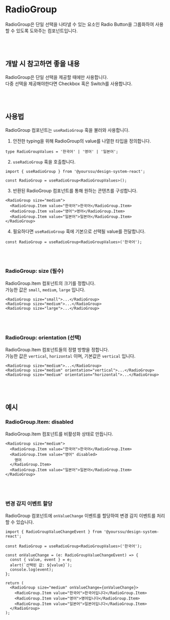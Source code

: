 
<Meta of={RadioGroupStories} />

# RadioGroup

RadioGroup은 단일 선택을 나타낼 수 있는 요소인 Radio Button을 그룹화하여 사용할 수 있도록 도와주는 컴포넌트입니다.

<Canvas of={RadioGroupStories.Control} />
<Controls />

<br />
<br />

## 개발 시 참고하면 좋을 내용

RadioGroup은 단일 선택을 제공할 때에만 사용합니다.  
다중 선택을 제공해야한다면 Checkbox 혹은 Switch를 사용합니다.

<br />
<br />

## 사용법

RadioGroup 컴포넌트는 `useRadioGroup` 훅을 불러와 사용합니다.

1. 안전한 typing을 위해 RadioGroup의 value를 나열한 타입을 정의합니다.

```tsx
type RadioGroupValues = '한국어' | '영어' | '일본어';
```

2. `useRadioGroup` 훅을 호출합니다.

```tsx
import { useRadioGroup } from '@yourssu/design-system-react';

const RadioGroup = useRadioGroup<RadioGroupValues>();
```

3. 반환된 RadioGroup 컴포넌트를 통해 원하는 콘텐츠를 구성합니다.

```tsx
<RadioGroup size="medium">
  <RadioGroup.Item value="한국어">한국어</RadioGroup.Item>
  <RadioGroup.Item value="영어">영어</RadioGroup.Item>
  <RadioGroup.Item value="일본어">일본어</RadioGroup.Item>
</RadioGroup>
```

<Canvas of={RadioGroupStories.Usage} />

4. 필요하다면 `useRadioGroup` 훅에 기본으로 선택될 value를 전달합니다.

```tsx
const RadioGroup = useRadioGroup<RadioGroupValues>('한국어');
```

<Canvas of={RadioGroupStories.UsageDefault} />

<br />
<br />

### RadioGroup: size (필수)

RadioGroup.Item 컴포넌트의 크기를 정합니다.  
가능한 값은 `small`, `medium`, `large` 입니다.

```tsx
<RadioGroup size="small">...</RadioGroup>
<RadioGroup size="medium">...</RadioGroup>
<RadioGroup size="large">...</RadioGroup>
```

<Canvas of={RadioGroupStories.Size} />

<br />
<br />

### RadioGroup: orientation (선택)

RadioGroup.Item 컴포넌트들의 정렬 방향을 정합니다.  
가능한 값은 `vertical`, `horizontal` 이며, 기본값은 `vertical` 입니다.

```tsx
<RadioGroup size="medium">...</RadioGroup>
<RadioGroup size="medium" orientation="vertical">...</RadioGroup>
<RadioGroup size="medium" orientation="horizontal">...</RadioGroup>
```

<Canvas of={RadioGroupStories.Orientation} />

<br />
<br />

## 예시

### RadioGroup.Item: disabled

RadioGroup.Item 컴포넌트를 비활성화 상태로 만듭니다.

```tsx
<RadioGroup size="medium">
  <RadioGroup.Item value="한국어">한국어</RadioGroup.Item>
  <RadioGroup.Item value="영어" disabled>
    영어
  </RadioGroup.Item>
  <RadioGroup.Item value="일본어">일본어</RadioGroup.Item>
</RadioGroup>
```

<Canvas of={RadioGroupStories.Disabled} />

<br />
<br />

### 변경 감지 이벤트 할당

RadioGroup 컴포넌트에 `onValueChange` 이벤트를 할당하여 변경 감지 이벤트를 처리할 수 있습니다.

```tsx
import { RadioGroupValueChangeEvent } from '@yourssu/design-system-react';
```

```tsx
const RadioGroup = useRadioGroup<RadioGroupValues>('한국어');

const onValueChange = (e: RadioGroupValueChangeEvent) => {
  const { value, event } = e;
  alert(`선택된 값: ${value}`);
  console.log(event);
};

return (
  <RadioGroup size="medium" onValueChange={onValueChange}>
    <RadioGroup.Item value="한국어">한국어입니다</RadioGroup.Item>
    <RadioGroup.Item value="영어">영어입니다</RadioGroup.Item>
    <RadioGroup.Item value="일본어">일본어입니다</RadioGroup.Item>
  </RadioGroup>
);
```

<Canvas of={RadioGroupStories.Event} />
